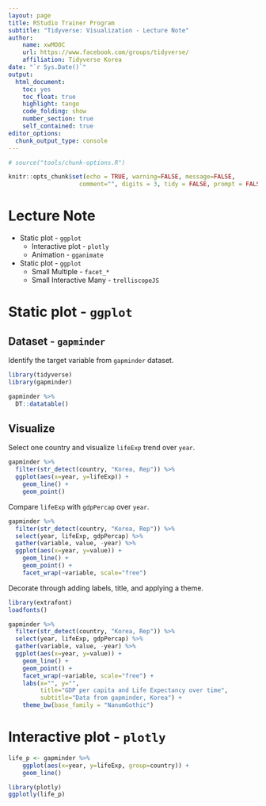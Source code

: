 ```yaml
---
layout: page
title: RStudio Trainer Program
subtitle: "Tidyverse: Visualization - Lecture Note"
author:
    name: xwMOOC
    url: https://www.facebook.com/groups/tidyverse/
    affiliation: Tidyverse Korea
date: "`r Sys.Date()`"
output:
  html_document: 
    toc: yes
    toc_float: true
    highlight: tango
    code_folding: show
    number_section: true
    self_contained: true
editor_options: 
  chunk_output_type: console
---
```

 
``` r
# source("tools/chunk-options.R")

knitr::opts_chunk$set(echo = TRUE, warning=FALSE, message=FALSE,
                    comment="", digits = 3, tidy = FALSE, prompt = FALSE, fig.align = 'center')

```

# Lecture Note {#RStudio-lecture-note}

- Static plot - `ggplot`
    - Interactive plot - `plotly`
    - Animation - `gganimate`
- Static plot - `ggplot`
    - Small Multiple - `facet_*`
    - Small Interactive Many - `trelliscopeJS`

# Static plot - `ggplot` {#viz-ggplot}

## Dataset - `gapminder` {#viz-ggplot-gapminder}

Identify the target variable from `gapminder` dataset.

```r
library(tidyverse)
library(gapminder)

gapminder %>% 
  DT::datatable()
```


## Visualize {#viz-ggplot-gapminder-static}

Select one country and visualize `lifeExp` trend over `year`.

```r
gapminder %>% 
  filter(str_detect(country, "Korea, Rep")) %>% 
  ggplot(aes(x=year, y=lifeExp)) +
    geom_line() +
    geom_point()
```

Compare `lifeExp` with `gdpPercap` over `year`.

```r
gapminder %>% 
  filter(str_detect(country, "Korea, Rep")) %>% 
  select(year, lifeExp, gdpPercap) %>% 
  gather(variable, value, -year) %>% 
  ggplot(aes(x=year, y=value)) +
    geom_line() +
    geom_point() +
    facet_wrap(~variable, scale="free")
```

Decorate through adding labels, title, and applying a theme.

```r
library(extrafont)
loadfonts()

gapminder %>% 
  filter(str_detect(country, "Korea, Rep")) %>% 
  select(year, lifeExp, gdpPercap) %>% 
  gather(variable, value, -year) %>% 
  ggplot(aes(x=year, y=value)) +
    geom_line() +
    geom_point() +
    facet_wrap(~variable, scale="free") +
    labs(x="", y="", 
         title="GDP per capita and Life Expectancy over time",
         subtitle="Data from gapminder, Korea") +
    theme_bw(base_family = "NanumGothic")
```


# Interactive plot - `plotly` {#viz-interactive}

```r
life_p <- gapminder %>% 
    ggplot(aes(x=year, y=lifeExp, group=country)) +
    geom_line()  

library(plotly)  
ggplotly(life_p)
```

